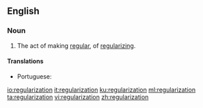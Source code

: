 ==English==

===Noun===
{{en-noun}}

#The act of making [[regular]], of [[regularize|regularizing]].

====Translations====
{{trans-top|the act of regularizing}}
* Portuguese: {{t|pt|regularização|f}}
{{trans-mid}}
{{trans-bottom}}

[[io:regularization]]
[[it:regularization]]
[[ku:regularization]]
[[ml:regularization]]
[[ta:regularization]]
[[vi:regularization]]
[[zh:regularization]]